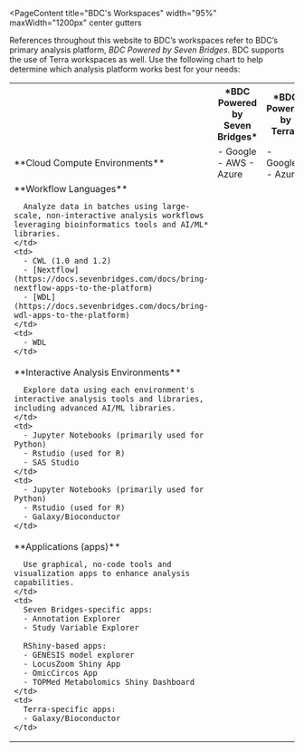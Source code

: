 
<PageContent 
  title="BDC's Workspaces"
  width="95%" maxWidth="1200px" center gutters
>

References throughout this website to BDC’s workspaces refer to BDC’s primary analysis platform, *BDC Powered by Seven Bridges*. BDC supports the use of Terra workspaces as well. Use the following chart to help determine which analysis platform works best for your needs:

<Table>
  <tr>
    <th></th>
    <th>*BDC Powered by Seven Bridges*</th>
    <th>*BDC Powered by Terra*</th>
  </tr>
  <tr>
    <td>
      **Cloud Compute Environments**
    </td>
    <td>
      - Google 
      - AWS
      - Azure
    </td>
    <td>
      - Google 
      - Azure
    </td>
  </tr>
  <tr>
    <td>
      **Workflow Languages**

      Analyze data in batches using large-scale, non-interactive analysis workflows leveraging bioinformatics tools and AI/ML* libraries. 
    </td>
    <td>
      - CWL (1.0 and 1.2)
      - [Nextflow](https://docs.sevenbridges.com/docs/bring-nextflow-apps-to-the-platform) 
      - [WDL](https://docs.sevenbridges.com/docs/bring-wdl-apps-to-the-platform)    
    </td>
    <td>
      - WDL 
    </td>
  </tr>
  <tr>
    <td>
      **Interactive Analysis Environments**

      Explore data using each environment's interactive analysis tools and libraries, including advanced AI/ML libraries.
    </td>
    <td>
      - Jupyter Notebooks (primarily used for Python)
      - Rstudio (used for R)
      - SAS Studio
    </td>
    <td>
      - Jupyter Notebooks (primarily used for Python)
      - Rstudio (used for R)
      - Galaxy/Bioconductor
    </td>
  </tr>
  <tr>
    <td>
      **Applications (apps)**

      Use graphical, no-code tools and visualization apps to enhance analysis capabilities.
    </td>
    <td>
      Seven Bridges-specific apps:
      - Annotation Explorer  
      - Study Variable Explorer
      
      RShiny-based apps:
      - GENESIS model explorer 
      - LocusZoom Shiny App
      - OmicCircos App
      - TOPMed Metabolomics Shiny Dashboard
    </td>
    <td>
      Terra-specific apps:
      - Galaxy/Bioconductor
    </td>
  </tr>
</Table>

</PageContent>
